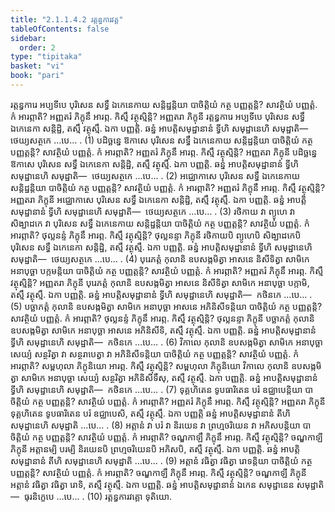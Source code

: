 ```yaml
---
title: "2.1.1.4.2 រត្តន្ធការវគ្គ"
tableOfContents: false
sidebar:
  order: 2
type: "tipitaka"
basket: "vi"
book: "pari"
---
```



<DynamicBreadcrumb />

<Division number="219" book="pari">

<Paragraph number="729" book="pari">
រត្តន្ធការេ អប្បទីបេ បុរិសេន សទ្ធឹ ឯកេនេកាយ សន្តិដ្ឋន្តិយា បាចិត្តិយំ កត្ថ បញ្ញត្តន្តិ? សាវត្ថិយំ បញ្ញត្តំ. កំ អារព្ភាតិ? អញ្ញតរំ ភិក្ខុនឹ អារព្ភ. កិស្មឹ វត្ថុស្មិន្តិ? អញ្ញតរា ភិក្ខុនី រត្តន្ធការេ អប្បទីបេ បុរិសេន សទ្ធឹ ឯកេនេកា សន្តិដ្ឋិ, តស្មឹ វត្ថុស្មឹ. ឯកា បញ្ញត្តិ. ឆន្នំ អាបត្តិសមុដ្ឋានានំ ទ្វីហិ សមុដ្ឋានេហិ សមុដ្ឋាតិ—  ថេយ្យសត្ថកេ …បេ… . (1)
</Paragraph>

<Paragraph number="730" book="pari">
បដិច្ឆន្នេ ឱកាសេ បុរិសេន សទ្ធឹ ឯកេនេកាយ សន្តិដ្ឋន្តិយា បាចិត្តិយំ កត្ថ បញ្ញត្តន្តិ? សាវត្ថិយំ បញ្ញត្តំ. កំ អារព្ភាតិ? អញ្ញតរំ ភិក្ខុនឹ អារព្ភ. កិស្មឹ វត្ថុស្មិន្តិ? អញ្ញតរា ភិក្ខុនី បដិច្ឆន្នេ ឱកាសេ បុរិសេន សទ្ធឹ ឯកេនេកា សន្តិដ្ឋិ, តស្មឹ វត្ថុស្មឹ. ឯកា បញ្ញត្តិ. ឆន្នំ អាបត្តិសមុដ្ឋានានំ ទ្វីហិ សមុដ្ឋានេហិ សមុដ្ឋាតិ—  ថេយ្យសត្ថកេ …បេ… . (2)
</Paragraph>

<Paragraph number="731" book="pari">
អជ្ឈោកាសេ បុរិសេន សទ្ធឹ ឯកេនេកាយ សន្តិដ្ឋន្តិយា បាចិត្តិយំ កត្ថ បញ្ញត្តន្តិ? សាវត្ថិយំ បញ្ញត្តំ. កំ អារព្ភាតិ? អញ្ញតរំ ភិក្ខុនឹ អារព្ភ. កិស្មឹ វត្ថុស្មិន្តិ? អញ្ញតរា ភិក្ខុនី អជ្ឈោកាសេ បុរិសេន សទ្ធឹ ឯកេនេកា សន្តិដ្ឋិ, តស្មឹ វត្ថុស្មឹ. ឯកា បញ្ញត្តិ. ឆន្នំ អាបត្តិសមុដ្ឋានានំ ទ្វីហិ សមុដ្ឋានេហិ សមុដ្ឋាតិ—  ថេយ្យសត្ថកេ …បេ… . (3)
</Paragraph>

<Paragraph number="732" book="pari">
រថិកាយ វា ព្យូហេ វា សិង្ឃាដកេ វា បុរិសេន សទ្ធឹ ឯកេនេកាយ សន្តិដ្ឋន្តិយា បាចិត្តិយំ កត្ថ បញ្ញត្តន្តិ? សាវត្ថិយំ បញ្ញត្តំ. កំ អារព្ភាតិ? ថុល្លនន្ទំ ភិក្ខុនឹ អារព្ភ. កិស្មឹ វត្ថុស្មិន្តិ? ថុល្លនន្ទា ភិក្ខុនី រថិកាយបិ ព្យូហេបិ សិង្ឃាដកេបិ បុរិសេន សទ្ធឹ ឯកេនេកា សន្តិដ្ឋិ, តស្មឹ វត្ថុស្មឹ. ឯកា បញ្ញត្តិ. ឆន្នំ អាបត្តិសមុដ្ឋានានំ ទ្វីហិ សមុដ្ឋានេហិ សមុដ្ឋាតិ—  ថេយ្យសត្ថកេ …បេ… . (4)
</Paragraph>

<Paragraph number="733" book="pari">
បុរេភត្តំ កុលានិ ឧបសង្កមិត្វា អាសនេ និសីទិត្វា សាមិកេ អនាបុច្ឆា បក្កមន្តិយា បាចិត្តិយំ កត្ថ បញ្ញត្តន្តិ? សាវត្ថិយំ បញ្ញត្តំ. កំ អារព្ភាតិ? អញ្ញតរំ ភិក្ខុនឹ អារព្ភ. កិស្មឹ វត្ថុស្មិន្តិ? អញ្ញតរា ភិក្ខុនី បុរេភត្តំ កុលានិ ឧបសង្កមិត្វា អាសនេ និសីទិត្វា សាមិកេ អនាបុច្ឆា បក្កាមិ, តស្មឹ វត្ថុស្មឹ. ឯកា បញ្ញត្តិ. ឆន្នំ អាបត្តិសមុដ្ឋានានំ ទ្វីហិ សមុដ្ឋានេហិ សមុដ្ឋាតិ—  កថិនកេ …បេ… . (5)
</Paragraph>

<Paragraph number="734" book="pari">
បច្ឆាភត្តំ កុលានិ ឧបសង្កមិត្វា សាមិកេ អនាបុច្ឆា អាសនេ អភិនិសីទន្តិយា បាចិត្តិយំ កត្ថ បញ្ញត្តន្តិ? សាវត្ថិយំ បញ្ញត្តំ. កំ អារព្ភាតិ? ថុល្លនន្ទំ ភិក្ខុនឹ អារព្ភ. កិស្មឹ វត្ថុស្មិន្តិ? ថុល្លនន្ទា ភិក្ខុនី បច្ឆាភត្តំ កុលានិ ឧបសង្កមិត្វា សាមិកេ អនាបុច្ឆា អាសនេ អភិនិសីទិ, តស្មឹ វត្ថុស្មឹ. ឯកា បញ្ញត្តិ. ឆន្នំ អាបត្តិសមុដ្ឋានានំ ទ្វីហិ សមុដ្ឋានេហិ សមុដ្ឋាតិ—  កថិនកេ …បេ… . (6)
</Paragraph>

<Paragraph number="735" book="pari">
វិកាលេ កុលានិ ឧបសង្កមិត្វា សាមិកេ អនាបុច្ឆា សេយ្យំ សន្ថរិត្វា វា សន្ថរាបេត្វា វា អភិនិសីទន្តិយា បាចិត្តិយំ កត្ថ បញ្ញត្តន្តិ? សាវត្ថិយំ បញ្ញត្តំ. កំ អារព្ភាតិ? សម្ពហុលា ភិក្ខុនិយោ អារព្ភ. កិស្មឹ វត្ថុស្មិន្តិ? សម្ពហុលា ភិក្ខុនិយោ វិកាលេ កុលានិ ឧបសង្កមិត្វា សាមិកេ អនាបុច្ឆា សេយ្យំ សន្ថរិត្វា អភិនិសីទឹសុ, តស្មឹ វត្ថុស្មឹ. ឯកា បញ្ញត្តិ. ឆន្នំ អាបត្តិសមុដ្ឋានានំ ទ្វីហិ សមុដ្ឋានេហិ សមុដ្ឋាតិ—  កថិនកេ …បេ… . (7)
</Paragraph>

<Paragraph number="736" book="pari">
ទុគ្គហិតេន ទូបធារិតេន បរំ ឧជ្ឈាបេន្តិយា បាចិត្តិយំ កត្ថ បញ្ញត្តន្តិ? សាវត្ថិយំ បញ្ញត្តំ. កំ អារព្ភាតិ? អញ្ញតរំ ភិក្ខុនឹ អារព្ភ. កិស្មឹ វត្ថុស្មិន្តិ? អញ្ញតរា ភិក្ខុនី ទុគ្គហិតេន ទូបធារិតេន បរំ ឧជ្ឈាបេសិ, តស្មឹ វត្ថុស្មឹ. ឯកា បញ្ញត្តិ ឆន្នំ អាបត្តិសមុដ្ឋានានំ តីហិ សមុដ្ឋានេហិ សមុដ្ឋាតិ …បេ… . (8)
</Paragraph>

<Paragraph number="737" book="pari">
អត្តានំ វា បរំ វា និរយេន វា ព្រហ្មចរិយេន វា អភិសបន្តិយា បាចិត្តិយំ កត្ថ បញ្ញត្តន្តិ? សាវត្ថិយំ បញ្ញត្តំ. កំ អារព្ភាតិ? ចណ្ឌកាឡឹ ភិក្ខុនឹ អារព្ភ. កិស្មឹ វត្ថុស្មិន្តិ? ចណ្ឌកាឡី ភិក្ខុនី អត្តានម្បិ បរម្បិ និរយេនបិ ព្រហ្មចរិយេនបិ អភិសបិ, តស្មឹ វត្ថុស្មឹ. ឯកា បញ្ញត្តិ. ឆន្នំ អាបត្តិសមុដ្ឋានានំ តីហិ សមុដ្ឋានេហិ សមុដ្ឋាតិ …បេ… . (9)
</Paragraph>

<Paragraph number="738" book="pari">
អត្តានំ វធិត្វា វធិត្វា រោទន្តិយា បាចិត្តិយំ កត្ថ បញ្ញត្តន្តិ? សាវត្ថិយំ បញ្ញត្តំ. កំ អារព្ភាតិ? ចណ្ឌកាឡឹ ភិក្ខុនឹ អារព្ភ. កិស្មឹ វត្ថុស្មិន្តិ? ចណ្ឌកាឡី ភិក្ខុនី អត្តានំ វធិត្វា វធិត្វា រោទិ, តស្មឹ វត្ថុស្មឹ. ឯកា បញ្ញត្តិ. ឆន្នំ អាបត្តិសមុដ្ឋានានំ ឯកេន សមុដ្ឋានេន សមុដ្ឋាតិ—  ធុរនិក្ខេបេ …បេ… . (10)

</Paragraph>
</Division>

<Paragraph number="739" type="center" book="pari">
រត្តន្ធការវគ្គោ ទុតិយោ.
</Paragraph>
